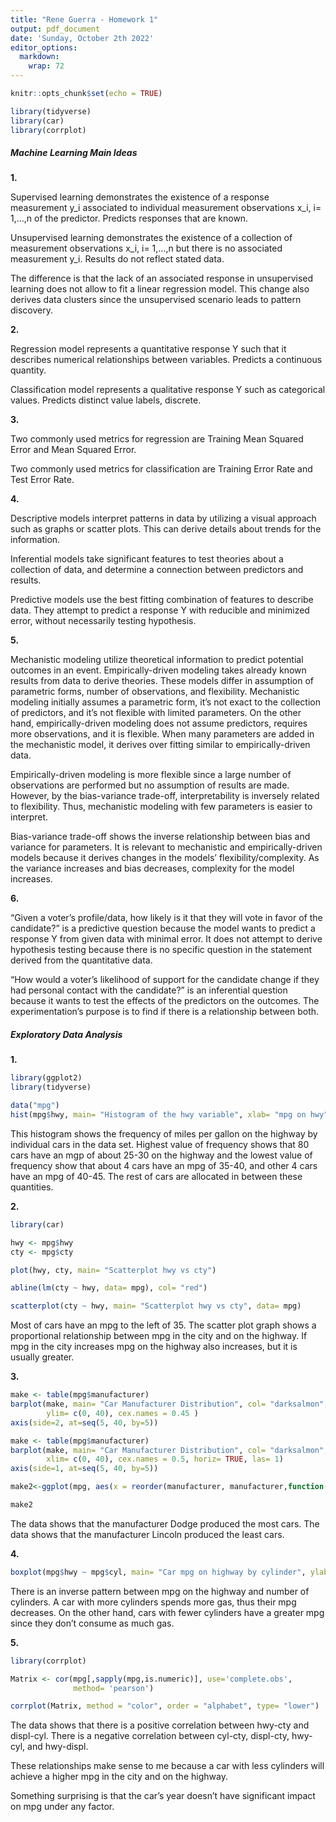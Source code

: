 ```yaml
---
title: "Rene Guerra - Homework 1"
output: pdf_document
date: 'Sunday, October 2th 2022'
editor_options: 
  markdown: 
    wrap: 72
---
```


```r
knitr::opts_chunk$set(echo = TRUE)
```

```r
library(tidyverse)
library(car)
library(corrplot)
```


##### Machine Learning Main Ideas

**1.**

Supervised learning demonstrates the existence of a response measurement
y_i associated to individual measurement observations x_i, i= 1,...,n of
the predictor. Predicts responses that are known.

Unsupervised learning demonstrates the existence of a collection of
measurement observations x_i, i= 1,...,n but there is no associated
measurement y_i. Results do not reflect stated data.

The difference is that the lack of an associated response in
unsupervised learning does not allow to fit a linear regression model.
This change also derives data clusters since the unsupervised scenario
leads to pattern discovery.

**2.**

Regression model represents a quantitative response Y such that it
describes numerical relationships between variables. Predicts a
continuous quantity.

Classification model represents a qualitative response Y such as
categorical values. Predicts distinct value labels, discrete.

**3.**

Two commonly used metrics for regression are Training Mean Squared Error
and Mean Squared Error.

Two commonly used metrics for classification are Training Error Rate and
Test Error Rate.

**4.**

Descriptive models interpret patterns in data by utilizing a visual
approach such as graphs or scatter plots. This can derive details about
trends for the information.

Inferential models take significant features to test theories about a
collection of data, and determine a connection between predictors and
results.

Predictive models use the best fitting combination of features to
describe data. They attempt to predict a response Y with reducible and
minimized error, without necessarily testing hypothesis.

**5.**

Mechanistic modeling utilize theoretical information to predict
potential outcomes in an event. Empirically-driven modeling takes
already known results from data to derive theories. These models differ
in assumption of parametric forms, number of observations, and
flexibility. Mechanistic modeling initially assumes a parametric form,
it's not exact to the collection of predictors, and it's not flexible
with limited parameters. On the other hand, empirically-driven modeling
does not assume predictors, requires more observations, and it is
flexible. When many parameters are added in the mechanistic model, it
derives over fitting similar to empirically-driven data.

Empirically-driven modeling is more flexible since a large number of
observations are performed but no assumption of results are made.
However, by the bias-variance trade-off, interpretability is inversely
related to flexibility. Thus, mechanistic modeling with few parameters
is easier to interpret.

Bias-variance trade-off shows the inverse relationship between bias and
variance for parameters. It is relevant to mechanistic and
empirically-driven models because it derives changes in the models'
flexibility/complexity. As the variance increases and bias decreases,
complexity for the model increases.

**6.**

"Given a voter's profile/data, how likely is it that they will vote in
favor of the candidate?" is a predictive question because the model
wants to predict a response Y from given data with minimal error. It
does not attempt to derive hypothesis testing because there is no
specific question in the statement derived from the quantitative data.

"How would a voter's likelihood of support for the candidate change if
they had personal contact with the candidate?" is an inferential
question because it wants to test the effects of the predictors on the
outcomes. The experimentation's purpose is to find if there is a
relationship between both.

##### Exploratory Data Analysis

**1.**

```r

library(ggplot2)
library(tidyverse)

data("mpg")
hist(mpg$hwy, main= "Histogram of the hwy variable", xlab= "mpg on hwy", col= c("bisque","salmon","coral","coral2","bisque","cornsilk","cornsilk"))

```

This histogram shows the frequency of miles per gallon on the highway by
individual cars in the data set. Highest value of frequency shows that
80 cars have an mgp of about 25-30 on the highway and the lowest value
of frequency show that about 4 cars have an mpg of 35-40, and other 4
cars have an mpg of 40-45. The rest of cars are allocated in between
these quantities.

**2.**

```r
library(car)

hwy <- mpg$hwy
cty <- mpg$cty

plot(hwy, cty, main= "Scatterplot hwy vs cty")

abline(lm(cty ~ hwy, data= mpg), col= "red")

scatterplot(cty ~ hwy, main= "Scatterplot hwy vs cty", data= mpg)

```

Most of cars have an mpg to the left of 35. The scatter plot graph shows
a proportional relationship between mpg in the city and on the highway.
If mpg in the city increases mpg on the highway also increases, but it
is usually greater.

**3.**

```r

make <- table(mpg$manufacturer)
barplot(make, main= "Car Manufacturer Distribution", col= "darksalmon", 
        ylim= c(0, 40), cex.names = 0.45 )
axis(side=2, at=seq(5, 40, by=5))

```

```r

make <- table(mpg$manufacturer)
barplot(make, main= "Car Manufacturer Distribution", col= "darksalmon", 
        xlim= c(0, 40), cex.names = 0.5, horiz= TRUE, las= 1)
axis(side=1, at=seq(5, 40, by=5))

```

```r

make2<-ggplot(mpg, aes(x = reorder(manufacturer, manufacturer,function(x)-length(x))))+ labs(y = "Frequency", x = "Manufacturer") + geom_bar(fill="darksalmon", colour= "black")

make2

```

The data shows that the manufacturer Dodge produced the most cars. The
data shows that the manufacturer Lincoln produced the least cars.

**4.**

```r

boxplot(mpg$hwy ~ mpg$cyl, main= "Car mpg on highway by cylinder", ylab= "mpg on highway", xlab= "Number of cylinders", col= "darksalmon")

```

There is an inverse pattern between mpg on the highway and number of
cylinders. A car with more cylinders spends more gas, thus their mpg
decreases. On the other hand, cars with fewer cylinders have a greater
mpg since they don't consume as much gas.

**5.**

```r

library(corrplot)

Matrix <- cor(mpg[,sapply(mpg,is.numeric)], use='complete.obs', 
              method= 'pearson')

corrplot(Matrix, method = "color", order = "alphabet", type= "lower")

```

The data shows that there is a positive correlation between hwy-cty and
displ-cyl. There is a negative correlation between cyl-cty, displ-cty,
hwy-cyl, and hwy-displ.

These relationships make sense to me because a car with less cylinders
will achieve a higher mpg in the city and on the highway.

Something surprising is that the car's year doesn't have significant
impact on mpg under any factor.
